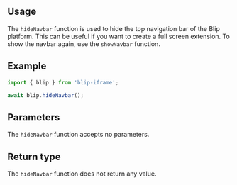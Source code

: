 

## Usage

The `hideNavbar` function is used to hide the top navigation bar of the Blip platform.
This can be useful if you want to create a full screen extension. To show the navbar again, use the `showNavbar` function.

## Example

```ts
import { blip } from 'blip-iframe';

await blip.hideNavbar();
```

## Parameters

The `hideNavbar` function accepts no parameters.

## Return type

The `hideNavbar` function does not return any value.

